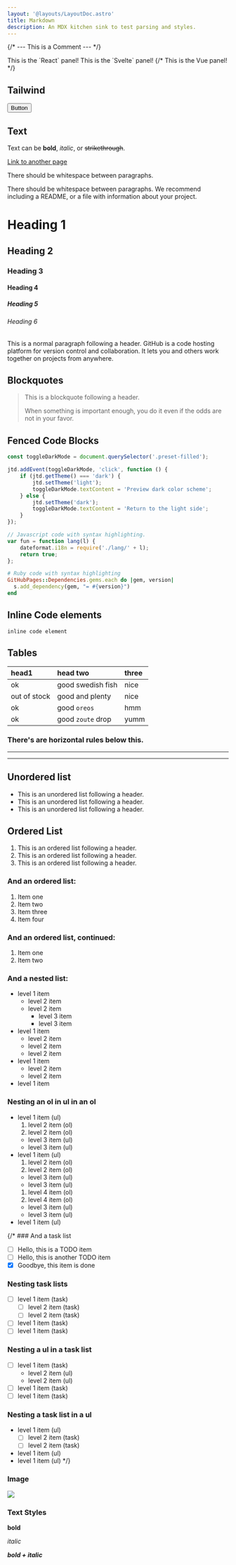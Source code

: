 ```yaml
---
layout: '@layouts/LayoutDoc.astro'
title: Markdown
description: An MDX kitchen sink to test parsing and styles.
---
```



{/* --- This is a Comment --- */}

<FrameworkTabs client:load>
	<Fragment slot="react">This is the `React` panel!</Fragment>
	<Fragment slot="svelte">This is the `Svelte` panel!</Fragment>
	{/* <Fragment slot="vue">This is the Vue panel!</Fragment> */}
</FrameworkTabs>

## Tailwind

<button type="button" class="btn preset-filled">
	Button
</button>

## Text

Text can be **bold**, _italic_, or ~~strikethrough~~.

[Link to another page](https://github.com/)

There should be whitespace between paragraphs.

There should be whitespace between paragraphs. We recommend including a README, or a file with information about your project.

# Heading 1

## Heading 2

### Heading 3

#### Heading 4

##### Heading 5

###### Heading 6

This is a normal paragraph following a header. GitHub is a code hosting platform for version control and collaboration. It lets you and others work together on projects from anywhere.

## Blockquotes

> This is a blockquote following a header.
>
> When something is important enough, you do it even if the odds are not in your favor.

## Fenced Code Blocks

```ts title="my-test-file.js"
const toggleDarkMode = document.querySelector('.preset-filled');

jtd.addEvent(toggleDarkMode, 'click', function () {
	if (jtd.getTheme() === 'dark') {
		jtd.setTheme('light');
		toggleDarkMode.textContent = 'Preview dark color scheme';
	} else {
		jtd.setTheme('dark');
		toggleDarkMode.textContent = 'Return to the light side';
	}
});
```

```js
// Javascript code with syntax highlighting.
var fun = function lang(l) {
	dateformat.i18n = require('./lang/' + l);
	return true;
};
```

```ruby
# Ruby code with syntax highlighting
GitHubPages::Dependencies.gems.each do |gem, version|
  s.add_dependency(gem, "= #{version}")
end
```

## Inline Code elements

`inline code element`

## Tables

| head1        | head two          | three |
| :----------- | :---------------- | :---- |
| ok           | good swedish fish | nice  |
| out of stock | good and plenty   | nice  |
| ok           | good `oreos`      | hmm   |
| ok           | good `zoute` drop | yumm  |

### There's are horizontal rules below this.

---

---

## Unordered list

-   This is an unordered list following a header.
-   This is an unordered list following a header.
-   This is an unordered list following a header.

## Ordered List

1.  This is an ordered list following a header.
2.  This is an ordered list following a header.
3.  This is an ordered list following a header.

### And an ordered list:

1.  Item one
1.  Item two
1.  Item three
1.  Item four

### And an ordered list, continued:

1.  Item one
1.  Item two

### And a nested list:

-   level 1 item
    -   level 2 item
    -   level 2 item
        -   level 3 item
        -   level 3 item
-   level 1 item
    -   level 2 item
    -   level 2 item
    -   level 2 item
-   level 1 item
    -   level 2 item
    -   level 2 item
-   level 1 item

### Nesting an ol in ul in an ol

-   level 1 item (ul)
    1. level 2 item (ol)
    1. level 2 item (ol)
    -   level 3 item (ul)
    -   level 3 item (ul)
-   level 1 item (ul)
    1. level 2 item (ol)
    1. level 2 item (ol)
    -   level 3 item (ul)
    -   level 3 item (ul)
    1. level 4 item (ol)
    1. level 4 item (ol)
    -   level 3 item (ul)
    -   level 3 item (ul)
-   level 1 item (ul)

{/\* ### And a task list

-   [ ] Hello, this is a TODO item
-   [ ] Hello, this is another TODO item
-   [x] Goodbye, this item is done

### Nesting task lists

-   [ ] level 1 item (task)
    -   [ ] level 2 item (task)
    -   [ ] level 2 item (task)
-   [ ] level 1 item (task)
-   [ ] level 1 item (task)

### Nesting a ul in a task list

-   [ ] level 1 item (task)
    -   level 2 item (ul)
    -   level 2 item (ul)
-   [ ] level 1 item (task)
-   [ ] level 1 item (task)

### Nesting a task list in a ul

-   level 1 item (ul)
    -   [ ] level 2 item (task)
    -   [ ] level 2 item (task)
-   level 1 item (ul)
-   level 1 item (ul) \*/}

### Image

![](https://images.unsplash.com/photo-1578170222009-c7893aa20afd?q=80&w=1740&auto=format&fit=crop&ixlib=rb-4.0.3&ixid=M3wxMjA3fDB8MHxwaG90by1wYWdlfHx8fGVufDB8fHx8fA%3D%3D)

### Text Styles

**bold**

_italic_

**_bold + italic_**

